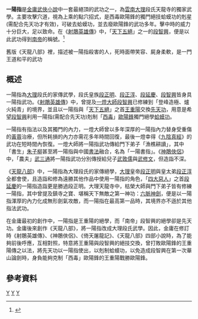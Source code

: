 {{金庸武功
|小說=《[[射鵰英雄傳|射鵰英雄傳]]》<br />《[[神鵰俠侶|神鵰俠侶]]》<br />《[[天龍八部_(小說)|天龍八部]]》
|門派=[[大理|大理]][[段姓|段氏]]
|類型=[[指法|指法]]、[[內功|內功]]
|人物=[[枯榮大師|枯榮大師]]<br />[[本觀大師|本觀大師]]<br>[[本相大師|本相大師]]<br>[[本因大師|本因大師]]<br>[[本參大師|本參大師]]<br>[[段智興_(金庸)|段智興]]([[一燈大師|一燈大師]])<br />[[王重陽|王重陽]]<br />[[武三通|武三通]]<br />[[朱子柳|朱子柳]]<br />[[武敦儒|武敦儒]]<br />[[武修文|武修文]]<br />[[段正明_(天龙八部)|段正明]]<br />[[段正淳_(天龙八部)|段正淳]]<br />[[段譽|段譽]]<br>[[段延慶|段延慶]]<br />[[郭襄|郭襄]]<br />大理天龍寺弟子
}}
'''一陽指'''是[[金庸武俠小說|金庸武俠小說]]中一套最絕頂的武功之一，為[[雲南|雲南]][[大理|大理]]段氏天龍寺的獨家武學。主要攻擊穴道，視為上乘的點穴招式，是西毒歐陽鋒的獨門絕技蛤蟆功的剋星(需配合先天功才有效)，可破去蛤蟆功，並去廢歐陽鋒的武功多年。擊中時的威力十分巨大，足以致命。在《[[射鵰英雄傳|射鵰英雄傳]]》中，「[[天下五絕|天下五絕]]」之一的[[段智興_(金庸)|段智興]]，便是以此武功得到[[南帝|南帝]]的稱號。<ref>{{Cite web |url=https://www.thenewslens.com/article/88899 |title=從武俠學物理：段譽的一陽指，其實跟避雷針原理沒兩樣 |accessdate=2018-12-04 |archive-date=2019-09-19 |archive-url=https://web.archive.org/web/20190919064324/https://www.thenewslens.com/article/88899 |dead-url=no }}</ref>

舊版《天龍八部》裡，描述被一陽指殺害的人，死時面帶笑容、屍身柔軟，是一門王道和平的武功

== 概述 ==
一陽指為[[大理|大理]]段氏的家傳武學，段氏皇族[[段正明_(天龙八部)|段正明]]、[[段正淳_(天龙八部)|段正淳]]、[[段延慶|段延慶]]、[[段智興_(金庸)|段智興]]皆身具一陽指武功。《[[射鵰英雄傳|射鵰英雄傳]]》中，曾提及[[一燈大師|一燈大師]][[段智興_(金庸)|段智興]]已修練到「登峰造極、爐火純青」的境界，並且以一陽指與「[[天下五絕|天下五絕]]」之首[[王重陽|王重陽]]交換[[先天功|先天功]]，用意是希望[[段智興_(金庸)|段智興]]利用一陽指(需配合先天功)剋制「[[西毒|西毒]]」[[歐陽鋒|歐陽鋒]]獨門絕學[[蛤蟆功|蛤蟆功]]。

一陽指有指法以及其獨門的內力，一燈大師曾以多年深厚的一陽指內力替身受重傷的[[黃蓉|黃蓉]]治療，但所耗損的內力亦需花多年時間回復，最後一燈幸得《[[九陰真經|九陰真經]]》的武功在短時間內恢復。一燈大師將一陽指武功傳給門下弟子「漁樵耕讀」，其中「書生」[[朱子柳|朱子柳]]甚至將一陽指與中國[[書法|書法]]融合，名為「一陽書指」。《[[神鵰俠侶|神鵰俠侶]]》中，「農夫」[[武三通|武三通]]將一陽指武功分別傳授給兒子[[武敦儒|武敦儒]]與[[武修文|武修文]]，但造詣不深。

《[[天龍八部_(小說)|天龍八部]]》中，一陽指為大理段氏的家傳絕學，[[大理|大理]]皇帝[[段正明_(天龙八部)|段正明]]與皇太弟[[段正淳_(天龙八部)|段正淳]]全都會使，且造詣和修為遠勝其他作品中使用一陽指的角色，「[[四大惡人|四大惡人]]」之首[[段延慶|段延慶]]的一陽指造詣更是勝過段正明。大理天龍寺中，枯榮大師與門下弟子皆有修練一陽指，其中曾提及鎮寺之寶、堪稱天下無敵之第一神功：[[六脈神劍|六脈神劍]]，便是以一陽指渾厚的內力化成無形劍氣攻敵，而一陽指在最高第一品時，其境界亦不遜於其他指法武功。

在金庸最初的創作中，一陽指是王重陽的絕學，而「南帝」段智興的絕學卻是先天功。金庸後來創作《天龍八部》，將一陽指改成大理段氏武學。因此，金庸在修訂時《射鵰英雄傳》、《神鵰俠侶》、《倚天屠龍記》、《天龍八部》四部小說時，為了能夠前後呼應，互相對照，特意將王重陽與段智興的絕技交換，曾打敗歐陽鋒的王重陽傳之以法，將先天功以一陽指使出，以剋制蛤蟆功，以免造成段智興在第一次華山論劍時，身負能夠克制「西毒」歐陽鋒的王重陽戰勝歐陽鋒。


==參考資料==
{{reflist}}
[[Category:射鵰英雄傳|Y]]
[[Category:神鵰俠侶|Y]]
[[Category:天龍八部|Y]]